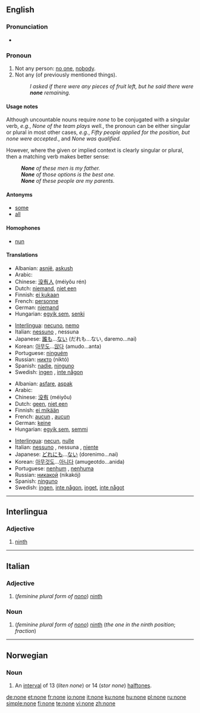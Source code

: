 {{see|None}}
{{wikipedia|None (disambiguation)}}
==English==
{{rank|suppose|else|entered|505|none|river|change|happy}}

===Pronunciation===
*{{audio|en-us-none.ogg|Audio (US)}}

===Pronoun===
{{wikipedia}}
{{en-pron}}

# Not any person: [[no one]], [[nobody]].
# Not any (of previously mentioned things).
#: ''I asked if there were any pieces of fruit left, but he said there were '''none''' remaining.''

====Usage notes====
Although uncountable nouns require ''none'' to be conjugated with a singular verb, ''e.g.'', ''None of the team plays well.'', the pronoun can be either singular or plural in most other cases, ''e.g.'', ''Fifty people applied for the position, but none were accepted.'', and ''None was qualified''.

However, where the given or implied context is clearly singular or plural, then a matching verb makes better sense:
:'''''None''' of these men is my father.''
:'''''None''' of those options is the best one.''
:'''''None''' of these people are my parents.''

====Antonyms====
*[[some]]
*[[all]]

====Homophones====
*[[nun]]

====Translations====
{{trans-top|not any person; no one, nobody}}
*Albanian: [[asnjë]], [[askush]]
*Arabic: {{Arab|[[لا احد]]}} {{IPAchar|(lā ’áħad)}}
*Chinese: [[没有人]] (méiyǒu rén)
*Dutch: [[niemand]], [[niet een]]
*Finnish: [[ei kukaan]]
*French: [[personne]]
*German: [[niemand]]
*Hungarian: [[egyik sem]], [[senki]]
{{trans-mid}}
*[[Interlingua]]: [[necuno]], [[nemo]]
*Italian: [[nessuno]] {{m}}, nessuna {{f}}
*Japanese: [[誰も]]...[[ない]] (だれも...ない, daremo...nai)
*Korean: [[아무도]]...[[않다]] (amudo...anta)
*Portuguese: [[ninguém]]
*Russian: [[никто]] (niktó)
*Spanish: [[nadie]], [[ninguno]]
*Swedish: [[ingen]] , [[inte någon]]
{{trans-bottom}}

{{trans-top|not any}}
*Albanian: [[asfare]], [[aspak]]
*Arabic: {{Arab|[[لا شئ]]}} {{IPAchar|(lā šæy’)}}
*Chinese: [[没有]] (méiyǒu)
*Dutch: [[geen]], [[niet een]]
*Finnish: [[ei mikään]]
*French: [[aucun]] {{m}}, [[aucun]] {{f}}
*German: [[keine]]
*Hungarian: [[egyik sem]], [[semmi]]
{{trans-mid}}
*[[Interlingua]]: [[necun]], [[nulle]]
*Italian: [[nessuno]] {{m}}, nessuna {{f}}, [[niente]]
*Japanese: [[どれにも]]...[[ない]] (dorenimo...nai)
*Korean: [[아무것도]]...[[아니다]] (amugeotdo...anida)
*Portuguese: [[nenhum]] {{m}}, [[nenhuma]] {{f}}
*Russian: [[никакой]] (nikakój)
*Spanish: [[ninguno]]
*Swedish: [[ingen]], [[inte någon]], [[inget]], [[inte något]]
{{trans-bottom}}

----

==Interlingua==

===Adjective===
{{infl|ia|adjective}}

# [[ninth]]

----

==Italian==

===Adjective===
{{infl|it|adjective|g=f|plural}}

# (''feminine plural form of [[nono#Italian|nono]]'') [[ninth]]

===Noun===
{{infl|it|noun|g=f|plural}}

# (''feminine plural form  of [[nono#Italian|nono]]'') [[ninth]] (''the one in the ninth position''; ''fraction'')

----

==Norwegian==

===Noun===
{{no-noun-m1|non}}

# {{music|lang=no}} An [[interval]] of 13 (''liten none'') or 14 (''stor none'') [[halftone]]s.

[[de:none]]
[[et:none]]
[[fr:none]]
[[io:none]]
[[it:none]]
[[ku:none]]
[[hu:none]]
[[pl:none]]
[[ru:none]]
[[simple:none]]
[[fi:none]]
[[te:none]]
[[vi:none]]
[[zh:none]]
